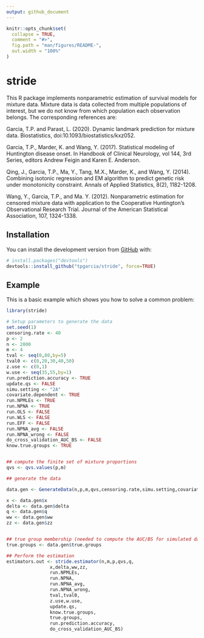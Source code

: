 ```yaml
---
output: github_document
---
```


<!-- README.md is generated from README.Rmd. Please edit that file -->

```r
knitr::opts_chunk$set(
  collapse = TRUE,
  comment = "#>",
  fig.path = "man/figures/README-",
  out.width = "100%"
)
```
# stride

<!-- badges: start -->
This R package implements nonparametric estimation of survival models for mixture data.
Mixture data is data collected from multiple populations of interest, but we do not know from which population each observation belongs.  The corresponding references are:

Garcia, T.P. and Parast, L. (2020). Dynamic landmark prediction for mixture data. Biostatistics,  doi:10.1093/biostatistics/kxz052.

Garcia, T.P., Marder, K. and Wang, Y. (2017). Statistical modeling of Huntington disease onset.
In Handbook of Clinical Neurology, vol 144, 3rd Series, editors Andrew Feigin and Karen E. Anderson.

Qing, J., Garcia, T.P., Ma, Y., Tang, M.X., Marder, K., and Wang, Y. (2014).
Combining isotonic regression and EM algorithm to predict genetic risk under monotonicity constraint.
Annals of Applied Statistics, 8(2), 1182-1208.

Wang, Y., Garcia, T.P., and Ma. Y. (2012).  Nonparametric estimation for censored mixture data with
application to the Cooperative Huntington's Observational Research Trial. Journal of the American Statistical Association, 107, 1324-1338.
<!-- badges: end -->



## Installation

You can install the development version from [GitHub](https://github.com/) with:

``` r
# install.packages("devtools")
devtools::install_github("tpgarcia/stride", force=TRUE)
```
## Example

This is a basic example which shows you how to solve a common problem:

```r
library(stride)

# Setup parameters to generate the data
set.seed(1)
censoring.rate <- 40
p <- 2
n <- 2000
m <- 4
tval <- seq(0,80,by=5)  
tval0 <- c(0,20,30,40,50)
z.use <- c(0,1)
w.use <- seq(35,55,by=1)
run.prediction.accuracy <- TRUE
update.qs <- FALSE
simu.setting <- "2A"
covariate.dependent <- TRUE
run.NPMLEs <- TRUE
run.NPNA <- TRUE
run.OLS <- FALSE
run.WLS <- FALSE
run.EFF <- FALSE
run.NPNA_avg <- FALSE
run.NPNA_wrong <- FALSE
do_cross_validation_AUC_BS <- FALSE
know.true.groups <- TRUE


## compute the finite set of mixture proportions
qvs <- qvs.values(p,m)

## generate the data

data.gen <- GenerateData(n,p,m,qvs,censoring.rate,simu.setting,covariate.dependent)

x <- data.gen$x
delta <- data.gen$delta
q <- data.gen$q
ww <- data.gen$ww
zz <- data.gen$zz


## true group membership (needed to compute the AUC/BS for simulated data
true.groups <- data.gen$true.groups

## Perform the estimation			
estimators.out <- stride.estimator(n,m,p,qvs,q,
				x,delta,ww,zz,
				run.NPMLEs,
				run.NPNA,
				run.NPNA_avg,
				run.NPNA_wrong,
				tval,tval0,
				z.use,w.use,
				update.qs,
				know.true.groups,
				true.groups,
				run.prediction.accuracy,
				do_cross_validation_AUC_BS)
```
